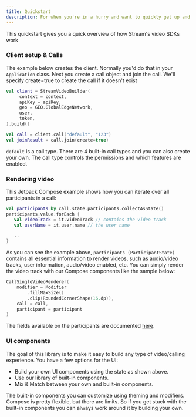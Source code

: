 ```yaml
---
title: Quickstart
description: For when you're in a hurry and want to quickly get up and running
---
```


This quickstart gives you a quick overview of how Stream's video SDKs work

### Client setup & Calls

The example below creates the client. Normally you'd do that in your `Application` class.
Next you create a call object and join the call. We'll specify create=true to create the call if it doesn't exist

```kotlin
val client = StreamVideoBuilder(
     context = context,
     apiKey = apiKey,
     geo = GEO.GlobalEdgeNetwork,
     user,
     token,
).build()

val call = client.call("default", "123")
val joinResult = call.join(create=true)
```

`default` is a call type. There are 4 built-in call types and you can also create your own.
The call type controls the permissions and which features are enabled.

### Rendering video

This Jetpack Compose example shows how you can iterate over all participants in a call:

```kotlin
val participants by call.state.participants.collectAsState()
participants.value.forEach {
   val videoTrack = it.videoTrack // contains the video track
   val userName = it.user.name // the user name

   ..
}
```

As you can see the example above, `participants (ParticipantState)` contains all essential information to render videos, such as audio/video tracks, user information, audio/video enabled, etc. You can simply render the video track with our Compose components like the sample below:

```kotlin
CallSingleVideoRenderer(
    modifier = Modifier
        .fillMaxSize()
        .clip(RoundedCornerShape(16.dp)),
    call = call,
    participant = participant
)
```

The fields available on the participants are documented [here](https://github.com/GetStream/stream-video-android/blob/main/docusaurus/docs/Android/02-guides/03-call-and-participant-state.mdx#participant-state).

### UI components

The goal of this library is to make it easy to build any type of video/calling experience. You have a few options for the UI:

* Build your own UI components using the state as shown above.
* Use our library of built-in components.
* Mix & Match between your own and built-in components.

The built-in components you can customize using theming and modifiers. Compose is pretty flexible, but there are limits.
So if you get stuck with the built-in components you can always work around it by building your own.
